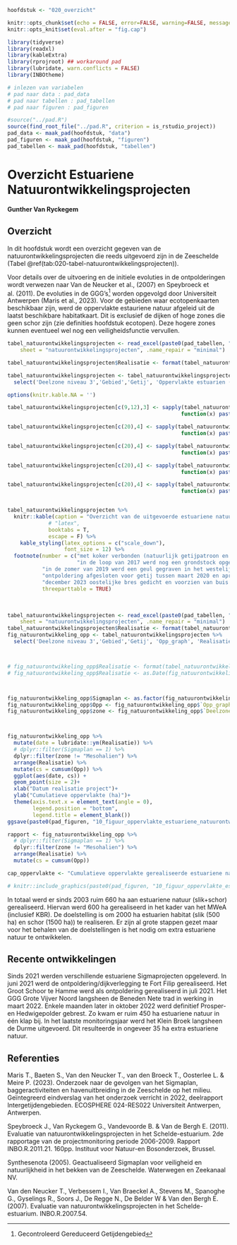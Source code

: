 ```r

hoofdstuk <- "020_overzicht"

```

```r

knitr::opts_chunk$set(echo = FALSE, error=FALSE, warning=FALSE, message=FALSE, cache=FALSE, fig.showtext = TRUE, dpi = 300)
knitr::opts_knit$set(eval.after = "fig.cap")


```

```r

library(tidyverse)
library(readxl)
library(kableExtra)
library(rprojroot) ## workaround pad
library(lubridate, warn.conflicts = FALSE)
library(INBOtheme)

```

```r

# inlezen van variabelen
# pad naar data : pad_data
# pad naar tabellen : pad_tabellen
# pad naar figuren : pad_figuren

#source("../pad.R")
source(find_root_file("../pad.R", criterion = is_rstudio_project))
pad_data <- maak_pad(hoofdstuk, "data")
pad_figuren <- maak_pad(hoofdstuk, "figuren")
pad_tabellen <- maak_pad(hoofdstuk, "tabellen")

```

# Overzicht Estuariene Natuurontwikkelingsprojecten

**Gunther Van Ryckegem**

## Overzicht

In dit hoofdstuk wordt een overzicht gegeven van de natuurontwikkelingsprojecten die reeds uitgevoerd zijn in de Zeeschelde (Tabel \@ref(tab:020-tabel-natuurontwikkelingsprojecten)).

Voor details over de uitvoering en de initiele evoluties in de ontpolderingen wordt verwezen naar Van de Neucker et al., (2007) en Speybroeck et al. (2011).
De evoluties in de GGG's[^overzicht-1] worden opgevolgd door Universiteit Antwerpen (Maris et al., 2023).
Voor de gebieden waar ecotopenkaarten beschikbaar zijn, werd de oppervlakte estauriene natuur afgeleid uit de laatst beschikbare habitatkaart. Dit is exclusief de dijken of hoge zones die geen schor zijn (zie definities hoofdstuk ecotopen). Deze hogere zones kunnen eventueel wel nog een veiligheidsfunctie vervullen.

[^overzicht-1]: Gecontroleerd Gereduceerd Getijdengebied

```r

tabel_natuurontwikkelingsprojecten <- read_excel(paste0(pad_tabellen, "020_Overzicht_tabellen.xlsx"), 
    sheet = "natuurontwikkelingsprojecten", .name_repair = "minimal")

tabel_natuurontwikkelingsprojecten$Realisatie <- format(tabel_natuurontwikkelingsprojecten$Realisatie, format="%Y-%m")

tabel_natuurontwikkelingsprojecten <- tabel_natuurontwikkelingsprojecten %>% 
  select('Deelzone niveau 3','Gebied','Getij', 'Oppervlakte estuarien (ha)', 'Realisatie', 'Sigmaplan Estuarien gebied')

options(knitr.kable.NA = '')

tabel_natuurontwikkelingsprojecten[c(9,12),3] <- sapply(tabel_natuurontwikkelingsprojecten[c(9,12),3], 
                                                       function(x) paste0(x, footnote_marker_number(1)))

tabel_natuurontwikkelingsprojecten[c(20),4] <- sapply(tabel_natuurontwikkelingsprojecten[c(20),4], 
                                                       function(x) paste0(x, footnote_marker_number(2)))

tabel_natuurontwikkelingsprojecten[c(20),4] <- sapply(tabel_natuurontwikkelingsprojecten[c(20),4], 
                                                       function(x) paste0(x, footnote_marker_number(3)))

tabel_natuurontwikkelingsprojecten[c(20),4] <- sapply(tabel_natuurontwikkelingsprojecten[c(20),4], 
                                                       function(x) paste0(x, footnote_marker_number(4)))

tabel_natuurontwikkelingsprojecten[c(20),4] <- sapply(tabel_natuurontwikkelingsprojecten[c(20),4], 
                                                       function(x) paste0(x, footnote_marker_number(5)))


tabel_natuurontwikkelingsprojecten %>% 
  knitr::kable(caption = "Overzicht van de uitgevoerde estuariene natuurontwikkelingsprojecten langsheen de Zeeschelde en zijrivieren. De gebieden staan gerangschikt van grens BE-NL stroomopwaarts. Gebieden opgenomen in het MWeA - Meest Wenselijk Alternatief (Synthesenota, 2005) inclusief KBR. Habitatoppervlakte bepaald op basis van de laatste ecotopenkaarten (indien reeds ecotopenkaart beschikbaar is voor gebied)",
             # "latex", 
             booktabs = T,
             escape = F) %>% 
    kable_styling(latex_options = c("scale_down"),
                  font_size = 12) %>%
  footnote(number = c("met koker verbonden (natuurlijk getijpatroon en dynamiek is beïnvloed)",
                      "in de loop van 2017 werd nog een grondstock opgeruimd en toegevoegd aan de ontpoldering (+ 2.2 ha)",
           "in de zomer van 2019 werd een geul gegraven in het westelijk deel van de Wijmeers en ging estuariene oppervlakte tijdelijk verloren door de aanleg van een zandstock",
           "ontpoldering afgesloten voor getij tussen maart 2020 en april 2021 voor de aanleg van een vloedschaar in oostelijk deel",
           "december 2023 oostelijke bres gedicht en voorzien van buis met terugslagklep, tijdelijke compartimenteringsdijk aangelegd om gebied te verdrogen (knijten)."),
           threeparttable = TRUE)

```

<br/>

```r

tabel_natuurontwikkelingsprojecten <- read_excel(paste0(pad_tabellen, "020_Overzicht_tabellen.xlsx"), 
    sheet = "natuurontwikkelingsprojecten", .name_repair = "minimal")
tabel_natuurontwikkelingsprojecten$Realisatie <- format(tabel_natuurontwikkelingsprojecten$Realisatie, format="%Y-%m")
fig_natuurontwikkeling_opp <- tabel_natuurontwikkelingsprojecten %>% 
  select('Deelzone niveau 3','Gebied','Getij', 'Opp_graph', 'Realisatie', 'Sigmaplan Estuarien gebied')



# fig_natuurontwikkeling_opp$Realisatie <- format(tabel_natuurontwikkelingsprojecten$Realisatie, format="%Y-%m")
# fig_natuurontwikkeling_opp$Realisatie <- as.Date(fig_natuurontwikkeling_opp$Realisatie)



fig_natuurontwikkeling_opp$Sigmaplan <- as.factor(fig_natuurontwikkeling_opp$`Sigmaplan Estuarien gebied`)
fig_natuurontwikkeling_opp$Opp <- fig_natuurontwikkeling_opp$`Opp_graph`
fig_natuurontwikkeling_opp$zone <- fig_natuurontwikkeling_opp$`Deelzone niveau 3`



fig_natuurontwikkeling_opp %>%
  mutate(date = lubridate::ym(Realisatie)) %>% 
  # dplyr::filter(Sigmaplan == 1) %>%
  dplyr::filter(zone != "Mesohalien") %>%
  arrange(Realisatie) %>% 
  mutate(cs = cumsum(Opp)) %>% 
  ggplot(aes(date, cs)) +
  geom_point(size = 2)+
  xlab("Datum realisatie project")+
  ylab("Cumulatieve oppervlakte (ha)")+
  theme(axis.text.x = element_text(angle = 0),
        legend.position = "bottom",
        legend.title = element_blank())
ggsave(paste0(pad_figuren, "10_figuur_oppervlakte_estuariene_natuurontwikkeling.jpg"))

rapport <- fig_natuurontwikkeling_opp %>%
  # dplyr::filter(Sigmaplan == 1) %>%
  dplyr::filter(zone != "Mesohalien") %>%
  arrange(Realisatie) %>% 
  mutate(cs = cumsum(Opp)) 

cap_oppervlakte <- "Cumulatieve oppervlakte gerealiseerde estuariene natuurontwikkelingsgebieden, estuariene oppervlakte bepaald op basis van ecotopenkaarten indien beschikbaar - exclusief Hedwige (NL)"

# knitr::include_graphics(paste0(pad_figuren, "10_figuur_oppervlakte_estuariene_natuurontwikkeling.jpg"))  
```

In totaal werd er sinds 2003 ruim 660 ha aan estuariene natuur (slik+schor) gerealiseerd. Hiervan werd 600 ha gerealiseerd in het kader van het MWeA (inclusief KBR). De doelstelling is om 2000 ha estuarien habitat (slik (500 ha) en schor (1500 ha)) te realiseren. Er zijn al grote stappen gezet maar voor het behalen van de doelstellingen is het nodig om extra estuariene natuur te ontwikkelen.

## Recente ontwikkelingen

Sinds 2021 werden verschillende estuariene Sigmaprojecten opgeleverd.
In juni 2021 werd de ontpoldering/dijkverlegging te Fort Filip gerealiseerd. Het Groot Schoor te Hamme werd als ontpoldering gerealiseerd in juli 2021. Het GGG Grote Vijver Noord langsheen de Beneden Nete trad in werking in maart 2022. Enkele maanden later in oktober 2022 werd definitief Prosper- en Hedwigepolder gebrest. Zo kwam er ruim 450 ha estuariene natuur in één klap bij. In het laatste monitoringsjaar werd het Klein Broek langsheen de Durme uitgevoerd. Dit resulteerde in ongeveer 35 ha extra estuariene natuur.


## Referenties

Maris T., Baeten S., Van den Neucker T., van den Broeck T., Oosterlee L. & Meire P. (2023). Onderzoek naar de gevolgen van het Sigmaplan, baggeractiviteiten en havenuitbreiding in de Zeeschelde op het milieu. Geïntegreerd eindverslag van het onderzoek verricht in 2022, deelrapport Intergetijdengebieden. ECOSPHERE 024-RES022 Universiteit Antwerpen, Antwerpen.

Speybroeck J., Van Ryckegem G., Vandevoorde B.
& Van de Bergh E.
(2011).
Evaluatie van natuurontwikkelingsprojecten in het Schelde-estuarium.
2de rapportage van de projectmonitoring periode 2006-2009.
Rapport INBO.R.2011.21.
160pp.
Instituut voor Natuur-en Bosonderzoek, Brussel.

Synthesenota (2005).
Geactualiseerd Sigmaplan voor veiligheid en natuurlijkheid in het bekken van de Zeeschelde.
Waterwegen en Zeekanaal NV.

Van den Neucker T., Verbessem I., Van Braeckel A., Stevens M., Spanoghe G., Gyselings R., Soors J., De Regge N., De Belder W & Van den Bergh E.
(2007).
Evaluatie van natuurontwikkelingsprojecten in het Schelde-estuarium.
INBO.R.2007.54.
